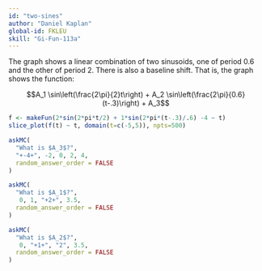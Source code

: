 ```yaml
---
id: "two-sines"
author: "Daniel Kaplan"
global-id: FKLEU
skill: "Gi-Fun-113a"
---
```


The graph shows a linear combination of two sinusoids, one of period 0.6 and the other of period 2. There is also a baseline shift. That is, the graph shows the function:

$$A_1 \sin\left(\frac{2\pi}{2}t\right) + A_2 \sin\left(\frac{2\pi}{0.6} (t-.3)\right) + A_3$$

```r
f <- makeFun(2*sin(2*pi*t/2) + 1*sin(2*pi*(t-.3)/.6) -4 ~ t)
slice_plot(f(t) ~ t, domain(t=c(-5,5)), npts=500)
```

```r
askMC(
  "What is $A_3$?",
  "+-4+", -2, 0, 2, 4,
  random_answer_order = FALSE
)
```

```r
askMC(
  "What is $A_1$?",
   0, 1, "+2+", 3.5,
  random_answer_order = FALSE
)
```

```r
askMC(
  "What is $A_2$?",
   0, "+1+", "2", 3.5,
  random_answer_order = FALSE
)
```
